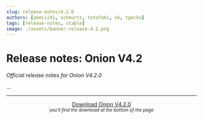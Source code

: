 ```yaml
---
slug: release-notes/4.2.0
authors: [aemiii91, schmurtz, totofaki, xk, tgecko]
tags: [release-notes, stable]
image: ./assets/banner-release-4.2.png
---
```




# Release notes: Onion V4.2

*Official release notes for Onion V4.2.0*

...

<!-- truncate -->

<Features />
<Fixes />
<Lang />
<Breaking />

---

<p align="center">
<a href="https://github.com/OnionUI/Onion/releases/tag/v4.2.0" class="button button--primary button--lg">Download Onion V4.2.0</a><br/>
<small><i>you'll find the download at the bottom of the page</i></small>
</p>
